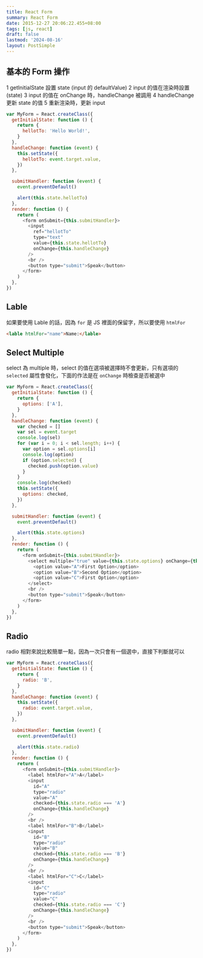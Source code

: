 ```yaml
---
title: React Form
summary: React Form
date: 2015-12-27 20:06:22.455+08:00
tags: [js, react]
draft: false
lastmod: '2024-08-16'
layout: PostSimple
---
```


## 基本的 Form 操作

1 getInitialState 設置 state (input 的 defaultValue)
2 input 的值在渲染時設置 (state)
3 input 的值在 onChange 時，handleChange 被調用
4 handleChange 更新 state 的值
5 重新渲染時，更新 input

```js
var MyForm = React.createClass({
  getInitialState: function () {
    return {
      hellotTo: 'Hello World!',
    }
  },
  handleChange: function (event) {
    this.setState({
      hellotTo: event.target.value,
    })
  },

  submitHandler: function (event) {
    event.preventDefault()

    alert(this.state.hellotTo)
  },
  render: function () {
    return (
      <form onSubmit={this.submitHandler}>
        <input
          ref="hellotTo"
          type="text"
          value={this.state.hellotTo}
          onChange={this.handleChange}
        />
        <br />
        <button type="submit">Speak</button>
      </form>
    )
  },
})
```

## Lable

如果要使用 Lable 的話，因為 `for` 是 JS 裡面的保留字，所以要使用 `htmlFor`

```html
<lable htmlFor="name">Name:</lable>
```

## Select Multiple

select 為 multiple 時，select 的值在選項被選擇時不會更新，只有選項的 `selected` 屬性會發化，下面的作法是在 `onChange` 時檢查是否被選中

```js
var MyForm = React.createClass({
  getInitialState: function () {
    return {
      options: ['A'],
    }
  },
  handleChange: function (event) {
    var checked = []
    var sel = event.target
    console.log(sel)
    for (var i = 0; i < sel.length; i++) {
      var option = sel.options[i]
      console.log(option)
      if (option.selected) {
        checked.push(option.value)
      }
    }
    console.log(checked)
    this.setState({
      options: checked,
    })
  },

  submitHandler: function (event) {
    event.preventDefault()

    alert(this.state.options)
  },
  render: function () {
    return (
      <form onSubmit={this.submitHandler}>
        <select multiple="true" value={this.state.options} onChange={this.handleChange}>
          <option value="A">First Option</option>
          <option value="B">Second Option</option>
          <option value="C">First Option</option>
        </select>
        <br />
        <button type="submit">Speak</button>
      </form>
    )
  },
})
```

## Radio

radio 相對來說比較簡單一點，因為一次只會有一個選中，直接下判斷就可以

```js
var MyForm = React.createClass({
  getInitialState: function () {
    return {
      radio: 'B',
    }
  },
  handleChange: function (event) {
    this.setState({
      radio: event.target.value,
    })
  },

  submitHandler: function (event) {
    event.preventDefault()

    alert(this.state.radio)
  },
  render: function () {
    return (
      <form onSubmit={this.submitHandler}>
        <label htmlFor="A">A</label>
        <input
          id="A"
          type="radio"
          value="A"
          checked={this.state.radio === 'A'}
          onChange={this.handleChange}
        />
        <br />
        <label htmlFor="B">B</label>
        <input
          id="B"
          type="radio"
          value="B"
          checked={this.state.radio === 'B'}
          onChange={this.handleChange}
        />
        <br />
        <label htmlFor="C">C</label>
        <input
          id="C"
          type="radio"
          value="C"
          checked={this.state.radio === 'C'}
          onChange={this.handleChange}
        />
        <br />
        <button type="submit">Speak</button>
      </form>
    )
  },
})
```
